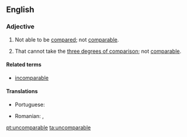 ==English==

===Adjective===
{{en-adj}}

# Not able to be [[compared]]; not [[comparable]].
# {{context|grammar|lang=en}} That cannot take the [[three degrees of comparison]]; not [[comparable]].

====Related terms====
* [[incomparable]]

====Translations====
{{trans-top|not comparable}}
* Portuguese: {{t+|pt|incomparável|m|f}}
{{trans-mid}}
* Romanian: {{t|ro|necomparabil|m|n}}, {{t+|ro|incomparabil|m|n}}
{{trans-bottom}}

[[pt:uncomparable]]
[[ta:uncomparable]]